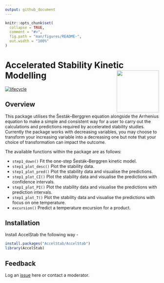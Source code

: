 ```yaml
---
output: github_document
---
```


<!-- README.md is generated from README.Rmd. Please edit that file -->

```r
knitr::opts_chunk$set(
  collapse = TRUE,
  comment = "#>",
  fig.path = "man/figures/README-",
  out.width = "100%"
)
```

# Accelerated Stability Kinetic Modelling <img src="man/figures/AccelStab.png" align="right" height="138" />

<!-- badges: start -->
[![lifecycle](https://lifecycle.r-lib.org/articles/figures/lifecycle-experimental.svg)](https://lifecycle.r-lib.org/articles/stages.html#experimental)
<!-- badges: end -->

## Overview
This package utilises the Šesták–Berggren equation alongside the Arrhenius equation to make a simple and consistent way for a user to carry out the calculations and predictions required by accelerated stability studies. Currently the package works with decreasing variables, you may choose to transform your increasing variable into a decreasing one but note that your choice of transformation can impact the outcome.

The available functions within the package are as follows:

* `step1_down()` Fit the one-step Šesták–Berggren kinetic model.
* `step1_plot_desc()` Plot the stability data.
* `step1_plot_pred()` Plot the stability data and visualise the predictions.
* `step1_plot_CI()` Plot the stability data and visualise the predictions with confidence intervals.
* `step1_plot_PI()` Plot the stability data and visualise the predictions with prediction intervals. 
* `step1_plot_T()` Plot the stability data and visualise the predictions with focus on one temperature.
* `excursion()` Predict a temperature excursion for a product.

## Installation
Install AccelStab the following way - 

``` r
install.packages("AccelStab/AccelStab")
library(AccelStab)
```

## Feedback
Log an [issue](https://github.com/AccelStab/AccelStab/issues) here or contact a moderator.
